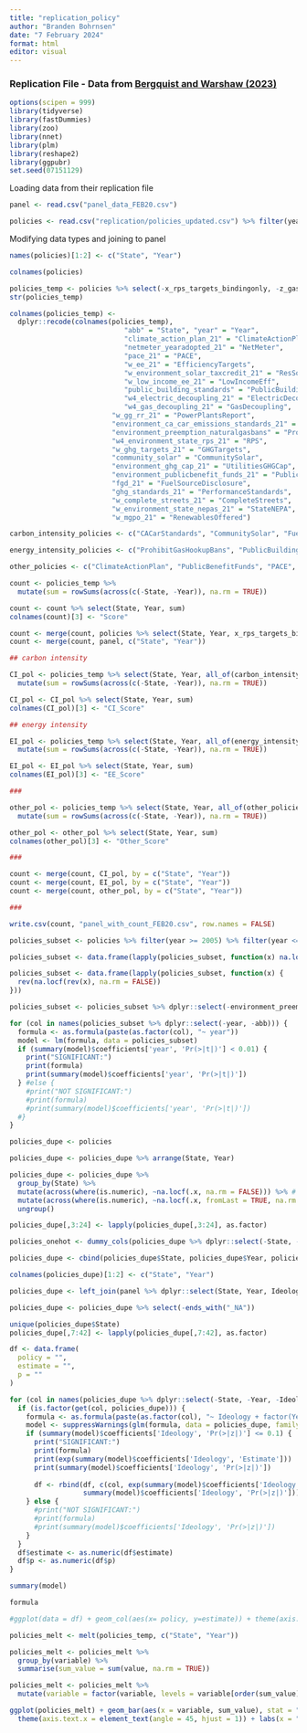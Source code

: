 ```yaml
---
title: "replication_policy"
author: "Branden Bohrnsen"
date: "7 February 2024"
format: html
editor: visual
---
```


### Replication File - Data from [Bergquist and Warshaw (2023)](https://www.nature.com/articles/s41467-023-40560-y)

```r
options(scipen = 999)
library(tidyverse)
library(fastDummies)
library(zoo)
library(nnet)
library(plm)
library(reshape2)
library(ggpubr)
set.seed(07151129)
```

Loading data from their replication file

```r
panel <- read.csv("panel_data_FEB20.csv")

policies <- read.csv("replication/policies_updated.csv") %>% filter(year >= 1998) %>% filter(abb != "DC") %>% select(-X)
```

Modifying data types and joining to panel

```r
names(policies)[1:2] <- c("State", "Year")
```

```r
colnames(policies)

policies_temp <- policies %>% select(-x_rps_targets_bindingonly, -z_gasoline_tax, -x_eers)
str(policies_temp)

colnames(policies_temp) <- 
  dplyr::recode(colnames(policies_temp),
                            "abb" = "State", "year" = "Year",
                            "climate_action_plan_21" = "ClimateActionPlan",
                            "netmeter_yearadopted_21" = "NetMeter",
                            "pace_21" = "PACE",
                            "w_ee_21" = "EfficiencyTargets",
                            "w_environment_solar_taxcredit_21" = "ResSolarTaxCredit",
                            "w_low_income_ee_21" = "LowIncomeEff",
                            "public_building_standards" = "PublicBuildingStandards",
                            "w4_electric_decoupling_21" = "ElectricDecoupling",
                            "w4_gas_decoupling_21" = "GasDecoupling",
                         "w_gg_rr_21" = "PowerPlantsReport",
                         "environment_ca_car_emissions_standards_21" = "CACarStandards",
                         "environment_preemption_naturalgasbans" = "ProhibitGasHookupBans",
                         "w4_environment_state_rps_21" = "RPS",
                         "w_ghg_targets_21" = "GHGTargets",
                         "community_solar" = "CommunitySolar",
                         "environment_ghg_cap_21" = "UtilitiesGHGCap",
                         "environment_publicbenefit_funds_21" = "PublicBenefitFunds",
                         "fgd_21" = "FuelSourceDisclosure",
                         "ghg_standards_21" = "PerformanceStandards",
                         "w_complete_streets_21" = "CompleteStreets",
                         "w_environment_state_nepas_21" = "StateNEPA",
                         "w_mgpo_21" = "RenewablesOffered")

carbon_intensity_policies <- c("CACarStandards", "CommunitySolar", "FuelSourceDisclosure", "NetMeter","RenewablesOffered", "RPS", "PowerPlantsReport", "ResSolarTaxCredit", "UtilitiesGHGCap", "GHGTargets")

energy_intensity_policies <- c("ProhibitGasHookupBans", "PublicBuildingStandards", "CompleteStreets", "EfficiencyTargets", "LowIncomeEff", "ElectricDecoupling", "GasDecoupling", "PerformanceStandards")

other_policies <- c("ClimateActionPlan", "PublicBenefitFunds", "PACE", "StateNEPA")

count <- policies_temp %>%
  mutate(sum = rowSums(across(c(-State, -Year)), na.rm = TRUE))

count <- count %>% select(State, Year, sum)
colnames(count)[3] <- "Score"

count <- merge(count, policies %>% select(State, Year, x_rps_targets_bindingonly, z_gasoline_tax, x_eers), by = c("State", "Year"))
count <- merge(count, panel, c("State", "Year"))

## carbon intensity

CI_pol <- policies_temp %>% select(State, Year, all_of(carbon_intensity_policies)) %>%
  mutate(sum = rowSums(across(c(-State, -Year)), na.rm = TRUE))

CI_pol <- CI_pol %>% select(State, Year, sum)
colnames(CI_pol)[3] <- "CI_Score"

## energy intensity

EI_pol <- policies_temp %>% select(State, Year, all_of(energy_intensity_policies)) %>%
  mutate(sum = rowSums(across(c(-State, -Year)), na.rm = TRUE))

EI_pol <- EI_pol %>% select(State, Year, sum)
colnames(EI_pol)[3] <- "EE_Score"

###

other_pol <- policies_temp %>% select(State, Year, all_of(other_policies)) %>%
  mutate(sum = rowSums(across(c(-State, -Year)), na.rm = TRUE))

other_pol <- other_pol %>% select(State, Year, sum)
colnames(other_pol)[3] <- "Other_Score"

###

count <- merge(count, CI_pol, by = c("State", "Year"))
count <- merge(count, EI_pol, by = c("State", "Year"))
count <- merge(count, other_pol, by = c("State", "Year"))

###

write.csv(count, "panel_with_count_FEB20.csv", row.names = FALSE)
```

```r
policies_subset <- policies %>% filter(year >= 2005) %>% filter(year <= 2010)

policies_subset <- data.frame(lapply(policies_subset, function(x) na.locf(x, na.rm = FALSE)))

policies_subset <- data.frame(lapply(policies_subset, function(x) {
  rev(na.locf(rev(x), na.rm = FALSE))
}))

policies_subset <- policies_subset %>% dplyr::select(-environment_preemption_naturalgasbans, -w_low_income_ee_21)

for (col in names(policies_subset %>% dplyr::select(-year, -abb))) {
  formula <- as.formula(paste(as.factor(col), "~ year"))
  model <- lm(formula, data = policies_subset)
  if (summary(model)$coefficients['year', 'Pr(>|t|)'] < 0.01) {
    print("SIGNIFICANT:")
    print(formula)
    print(summary(model)$coefficients['year', 'Pr(>|t|)'])
  } #else {
    #print("NOT SIGNIFICANT:")
    #print(formula)
    #print(summary(model)$coefficients['year', 'Pr(>|t|)'])
  #}
}
```

```r
policies_dupe <- policies

policies_dupe <- policies_dupe %>% arrange(State, Year)

policies_dupe <- policies_dupe %>%
  group_by(State) %>%
  mutate(across(where(is.numeric), ~na.locf(.x, na.rm = FALSE))) %>% # LOCF
  mutate(across(where(is.numeric), ~na.locf(.x, fromLast = TRUE, na.rm = FALSE))) %>% # NOCB
  ungroup()

policies_dupe[,3:24] <- lapply(policies_dupe[,3:24], as.factor)

policies_onehot <- dummy_cols(policies_dupe %>% dplyr::select(-State, -Year), remove_selected_columns = TRUE, remove_first_dummy = TRUE)

policies_dupe <- cbind(policies_dupe$State, policies_dupe$Year, policies_onehot)

colnames(policies_dupe)[1:2] <- c("State", "Year")

policies_dupe <- left_join(panel %>% dplyr::select(State, Year, Ideology), policies_dupe, by = c("State", "Year"))

policies_dupe <- policies_dupe %>% select(-ends_with("_NA"))

unique(policies_dupe$State)
policies_dupe[,7:42] <- lapply(policies_dupe[,7:42], as.factor)

df <- data.frame(
  policy = "",
  estimate = "",
  p = ""
)

for (col in names(policies_dupe %>% dplyr::select(-State, -Year, -Ideology))) {
  if (is.factor(get(col, policies_dupe))) {
    formula <- as.formula(paste(as.factor(col), "~ Ideology + factor(Year) + factor(State)"))
    model <- suppressWarnings(glm(formula, data = policies_dupe, family = "binomial"))
    if (summary(model)$coefficients['Ideology', 'Pr(>|z|)'] <= 0.1) {
      print("SIGNIFICANT:")
      print(formula)
      print(exp(summary(model)$coefficients['Ideology', 'Estimate']))
      print(summary(model)$coefficients['Ideology', 'Pr(>|z|)'])
      
      df <- rbind(df, c(col, exp(summary(model)$coefficients['Ideology', 'Estimate']),
                  summary(model)$coefficients['Ideology', 'Pr(>|z|)']))
    } else {
      #print("NOT SIGNIFICANT:")
      #print(formula)
      #print(summary(model)$coefficients['Ideology', 'Pr(>|z|)'])
    } 
  }
  df$estimate <- as.numeric(df$estimate)
  df$p <- as.numeric(df$p)
}

summary(model)

formula

#ggplot(data = df) + geom_col(aes(x= policy, y=estimate)) + theme(axis.text.x = element_text(angle = 45, hjust = 1, vjust = 1))
```

```r
policies_melt <- melt(policies_temp, c("State", "Year"))

policies_melt <- policies_melt %>%
  group_by(variable) %>%
  summarise(sum_value = sum(value, na.rm = TRUE))

policies_melt <- policies_melt %>%
  mutate(variable = factor(variable, levels = variable[order(sum_value)]))

ggplot(policies_melt) + geom_bar(aes(x = variable, sum_value), stat = "identity") + theme_pubr() +
  theme(axis.text.x = element_text(angle = 45, hjust = 1)) + labs(x = "Policy", y = "Count", title = "Policy Counts")
```
